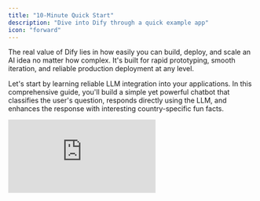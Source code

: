 ```yaml
---
title: "10-Minute Quick Start"
description: "Dive into Dify through a quick example app"
icon: "forward"
---
```


The real value of Dify lies in how easily you can build, deploy, and scale an AI idea no matter how complex. It's built for rapid prototyping, smooth iteration, and reliable production deployment at any level.

Let's start by learning reliable LLM integration into your applications. In this comprehensive guide, you'll build a simple yet powerful chatbot that classifies the user's question, responds directly using the LLM, and enhances the response with interesting country-specific fun facts.

<iframe 
  className="w-full aspect-video rounded-xl" 
  src="https://www.youtube.com/embed/opKZRpfd80k?si=HEkyjRpiYheMyrZ0" 
  title="Dify Quick Start Video" 
  frameBorder="0" 
  allow="accelerometer; autoplay; clipboard-write; encrypted-media; gyroscope; picture-in-picture" 
  allowFullScreen 
/>

## Step 1: Create a New Workflow (2 min)

1. Go to **Studio** > **Workflow** > **Create from Blank** > **Orchestrate** > **New Chatflow** > **Create**

## Step 2: Add Workflow Nodes (6 min)

<Tip>
  When you want to reference any variable, type `{` or `/` first and you can see the different variables available in your workflow.
</Tip>

### 1. LLM Node and Output: Understand and Answer the Question

<Info>
  `LLM` node sends a prompt to a language model to generate a response based on user input. It abstracts away the complexity of API calls, rate limits, and infrastructure, so you can just focus on designing logic.
</Info>

<Steps>
  <Step title="Create LLM Node">
    Create an LLM node using the `Add Node` button and connect it to your Start node
  </Step>
  
  <Step title="Configure Model">
    Choose a default model
  </Step>
  
  <Step title="Set System Prompt">
    Paste this into the System Prompt field:

    ```text
    The user will ask a question about a country. The question is {{sys.query}}  
    Tasks: 
    1. Identify the country mentioned. 
    2. Rephrase the question clearly. 
    3. Answer the question using general knowledge. 
    
    Respond in the following JSON format: 
    {   
      "country": "<country name>",
      "question": "<rephrased question>",
      "answer": "<direct answer to the question>" 
    }
    ```
  </Step>
  
  <Step title="Enable Structured Output">
    **Enable Structured Output** allows you to easily control what the LLM will return and ensure consistent, machine-readable outputs for downstream use in precise data extraction or conditional logic.
    
    - Toggle Output Variables Structured ON > `Configure` and click `Import from JSON`
    - Paste:
    
    ```json
    {   
      "country": "string",   
      "question": "string",   
      "answer": "string" 
    }
    ```
  </Step>
</Steps>

### 2. Code Block: Get Fun Fact

<Info>
  `Code` node executes custom logic using code. It lets you inject code exactly where needed—within a visual workflow—saving you from wiring up an entire backend.
</Info>

<Steps>
  <Step title="Create Code Node">
    Create a `Code` Node using the `Add Node` button and connect to LLM block
  </Step>
  
  <Step title="Configure Input Variable">
    Change one `Input Variable` name to "country" and set the variable to `structured_output` > `country`
  </Step>
  
  <Step title="Add Python Code">
    Paste this code into `PYTHON3`:

    ```python
    def main(country: str) -> dict:     
      country_name = country.lower()     
      fun_facts = {
        "japan": "Japan has more than 5 million vending machines.",
        "france": "France is the most visited country in the world.",
        "italy": "Italy has more UNESCO World Heritage sites than any other country."     
      }     
      fun_fact = fun_facts.get(country_name, f"No fun fact available for {country.title()}.")
      return {"fun_fact": fun_fact}
    ```
  </Step>
  
  <Step title="Rename Output Variable">
    Change output variable `result` to `fun_fact` to have a better labeled variable
  </Step>
</Steps>

### 3. Answer Node: Final Answer to User

<Info>
  `Answer` Node creates a clean final output to return.
</Info>

<Steps>
  <Step title="Create Answer Node">
    Create an `Answer` Node using the `Add Node` button
  </Step>
  
  <Step title="Configure Answer Field">
    Paste into the Answer Field:

    ```text
    Q: {{ structured_output.question }} 

    A: {{ structured_output.answer }} 

    Fun Fact: {{ fun_fact }}
    ```
  </Step>
</Steps>

End Workflow:

<img
  src="/images/quick-start-workflow-overview.png"
  alt="Complete workflow diagram showing LLM, Code, and Answer nodes connected"
  style={{ width: "100%" }}
/>

---

## Step 3: Test the Bot (3 min)

Click `Preview`, then ask:

- "What is the capital of France?"
- "Tell me about Japanese cuisine"
- "Describe the culture in Italy"
- Any other questions

Make sure your Bot works as expected!

## You've Completed the Bot!

This guide showed how to integrate language models reliably and scalably without reinventing infrastructure. With Dify's visual workflows and modular nodes, you're not just building faster, you're adopting a clean, production-ready architecture for LLM-powered apps.

{/*
Contributing Section
DO NOT edit this section!
It will be automatically generated by the script.
*/}

---

[Edit this page](https://github.com/langgenius/dify-docs/edit/main/en/documentation/pages/getting-started/quick-start.mdx) | [Report an issue](https://github.com/langgenius/dify-docs/issues/new?template=docs.yml)

